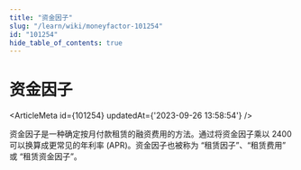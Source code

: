 ```yaml
---
title: "资金因子"
slug: "/learn/wiki/moneyfactor-101254"
id: "101254"
hide_table_of_contents: true
---
```



# 资金因子

<ArticleMeta id={101254} updatedAt={'2023-09-26 13:58:54'} />
<div className='border-solid border-b border-t-0 my-4 border-[var(--ifm-color-gray-300)]' />

资金因子是一种确定按月付款租赁的融资费用的方法。通过将资金因子乘以 2400 可以换算成更常见的年利率 (APR)。资金因子也被称为 “租赁因子”、“租赁费用” 或 “租赁资金因子”。
